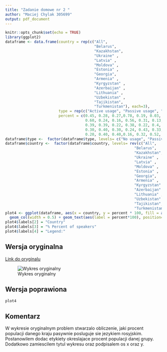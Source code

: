 ---
title: "Zadanie domowe nr 2 "
author: "Maciej Chylak 305699"
output: pdf_document
---

```{r setup, include=FALSE}
knitr::opts_chunk$set(echo = TRUE)
library(ggplot2)
dataframe <- data.frame(country = rep(c("All", 
                                        "Belarus",
                                        "Kazakhstan",
                                        "Ukraine" ,
                                        "Latvia" ,
                                        "Moldova" ,
                                        "Estonia" ,
                                        "Georgia",
                                        "Armenia" ,
                                        "Kyrgyzstan" ,
                                        "Azerbaijan" ,
                                        "Lithuania" ,
                                        "Uzbekistan" ,
                                        "Tajikistan",
                                        "Turkmenistan"), each=3),
                        type = rep(c("Active usage", "Passive usage", "No usage"), 15 ),
                        percent = c(0.45, 0.28, 0.27,0.78, 0.19, 0.03, 0.66, 0.15, 0.19,
                                    0.60, 0.24, 0.16, 0.56, 0.31, 0.13,0.56, 0.29, 0.15,
                                    0.39, 0.39, 0.22, 0.38, 0.22, 0.4, 0.31, 0.38, 0.31, 
                                    0.30, 0.40, 0.30, 0.24, 0.43, 0.33, 0.21, 0.58, 0.21,
                                    0.20, 0.40, 0.40,0.16, 0.32, 0.52, 0.03, 0.18, 0.79))
dataframe$type <-  factor(dataframe$type, levels= c("No usage", "Passive usage", "Active usage"))
dataframe$country <-  factor(dataframe$country, levels= rev(c("All", 
                                                          "Belarus",
                                                          "Kazakhstan",
                                                          "Ukraine" ,
                                                          "Latvia" ,
                                                          "Moldova" ,
                                                          "Estonia" ,
                                                          "Georgia",
                                                          "Armenia" ,
                                                          "Kyrgyzstan" ,
                                                          "Azerbaijan" ,
                                                          "Lithuania" ,
                                                          "Uzbekistan" ,
                                                          "Tajikistan",
                                                          "Turkmenistan")))
plot4 <- ggplot(dataframe, aes(x = country, y = percent * 100, fill = as.factor(type))) + 
  geom_col(width = 0.5) + geom_text(aes(label = percent*100), position=position_stack(0.5)) + ggtitle("Russian speakers in each country") + theme(plot.title = element_text(hjust = 0.5)) + coord_flip() + guides(fill = guide_legend(reverse = TRUE))
plot4$labels[2] = "Country" 
plot4$labels[3] = "% Percent of speakers" 
plot4$labels[4] = "Legend:" 

```
## Wersja oryginalna

[Link do oryginalu]("https://www.textunited.com/blog/top-10-languages-localization/")

![Wykres oryginalny](oryginal.png)

\newpage
## Wersja poprawiona

```{r echo=FALSE}
plot4
```

## Komentarz

W wykresie oryginalnym problem stwarzalo obliczenie, jaki procent populacji danego kraju pasywnie posluguje sie jezykiem rosyjskim. Postanowilem dodac etykiety okreslajace procent populacji danej grupy. Dodatkowo zamiescilem tytul wykresu oraz podpisalem os x oraz y.

